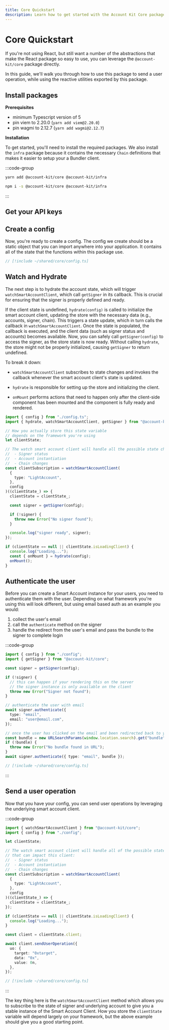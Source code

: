 ```yaml
---
title: Core Quickstart
description: Learn how to get started with the Account Kit Core package
---
```



# Core Quickstart

If you're not using React, but still want a number of the abstractions that make the React package so easy to use, you can leverage the `@account-kit/core` package directly.

In this guide, we'll walk you through how to use this package to send a user operation, while using the reactive utilities exported by this package.

## Install packages

**Prerequisites**

- minimum Typescript version of 5
- pin viem to 2.20.0 (`yarn add viem@2.20.0`)
- pin wagmi to 2.12.7 (`yarn add wagmi@2.12.7`)

**Installation**

To get started, you'll need to install the required packages. We also install the `infra` package because it contains the necessary `Chain` definitions that makes it easier to setup
your a Bundler client.

:::code-group

```bash [yarn]
yarn add @account-kit/core @account-kit/infra
```

```bash [npm]
npm i -s @account-kit/core @account-kit/infra
```

:::

## Get your API keys

<ApiKeySnippet />

## Create a config

Now, you're ready to create a config. The config we create should be a static object that you can import anywhere into your application. It contains all of the state that the functions within
this package use.

```ts twoslash
// [!include ~/shared/core/config.ts]
```

## Watch and Hydrate

The next step is to hydrate the account state, which will trigger `watchSmartAccountClient`, which call `getSigner` in its callback. This is crucial for ensuring that the signer is properly defined and ready.

If the client state is undefined, `hydrate(config)` is called to initialize the smart account client, updating the store with the necessary data (e.g., accounts, signer, chain).
This triggers a state update, which in turn calls the callback in `watchSmartAccountClient`.
Once the state is populated, the callback is executed, and the client data (such as signer status and accounts) becomes available.
Now, you can safely call `getSigner(config)` to access the signer, as the store state is now ready.
Without calling `hydrate`, the store might not be properly initialized, causing `getSigner` to return undefined.

To break it down:

- `watchSmartAccountClient` subscribes to state changes and invokes the callback whenever the smart account client's state is updated.

- `hydrate` is responsible for setting up the store and initializing the client.
- `onMount` performs actions that need to happen only after the client-side component has been mounted and the component is fully ready and rendered.

```ts twoslash [example.ts]
import { config } from "./config.ts";
import { hydrate, watchSmartAccountClient, getSigner } from "@account-kit/core";

// How you actually store this state variable
// depends on the framework you're using
let clientState;

// The watch smart account client will handle all the possible state changes that can impact this client:
//  - Signer status
//  - Account instantiation
//  - Chain changes
const clientSubscription = watchSmartAccountClient(
  {
    type: "LightAccount",
  },
  config
)((clientState_) => {
  clientState = clientState_;

  const signer = getSigner(config);

  if (!signer) {
    throw new Error("No signer found");
  }

  console.log("signer ready", signer);
});

if (clientState == null || clientState.isLoadingClient) {
  console.log("Loading...");
  const { onMount } = hydrate(config);
  onMount();
}
```

## Authenticate the user

Before you can create a Smart Account instance for your users, you need to authenticate them with the user. Depending on what framework you're using this will look different, but using
email based auth as an example you would:

1. collect the user's email
2. call the `authenticate` method on the signer
3. handle the redirect from the user's email and pass the bundle to the signer to complete login

:::code-group

```ts twoslash [example.ts]
import { config } from "./config";
import { getSigner } from "@account-kit/core";

const signer = getSigner(config);

if (!signer) {
  // this can happen if your rendering this on the server
  // the signer instance is only available on the client
  throw new Error("Signer not found");
}

// authenticate the user with email
await signer.authenticate({
  type: "email",
  email: "user@email.com",
});

// once the user has clicked on the email and been redirected back to your site
const bundle = new URLSearchParams(window.location.search).get("bundle");
if (!bundle) {
  throw new Error("No bundle found in URL");
}
await signer.authenticate({ type: "email", bundle });
```

```ts twoslash [config.ts] filename="config.ts"
// [!include ~/shared/core/config.ts]
```

:::

## Send a user operation

Now that you have your config, you can send user operations by leveraging the underlying smart account client.

:::code-group

```ts twoslash [example.ts]
import { watchSmartAccountClient } from "@account-kit/core";
import { config } from "./config";

let clientState;

// The watch smart account client will handle all of the possible state changes
// that can impact this client:
//  - Signer status
//  - Account instantiation
//  - Chain changes
const clientSubscription = watchSmartAccountClient(
  {
    type: "LightAccount",
  },
  config
)((clientState_) => {
  clientState = clientState_;
});

if (clientState == null || clientState.isLoadingClient) {
  console.log("Loading...");
}

const client = clientState.client;

await client.sendUserOperation({
  uo: {
    target: "0xtarget",
    data: "0x",
    value: 0n,
  },
});
```

```ts twoslash [client.ts] filename="client.ts"
// [!include ~/shared/core/config.ts]
```

:::

The key thing here is the `watchSmartAccountClient` method which allows you to subscribe to the state of signer and underlying account to give you a stable instance of the Smart Account Client. How you store the `clientState` variable will depend largely on
your framework, but the above example should give you a good starting point.
